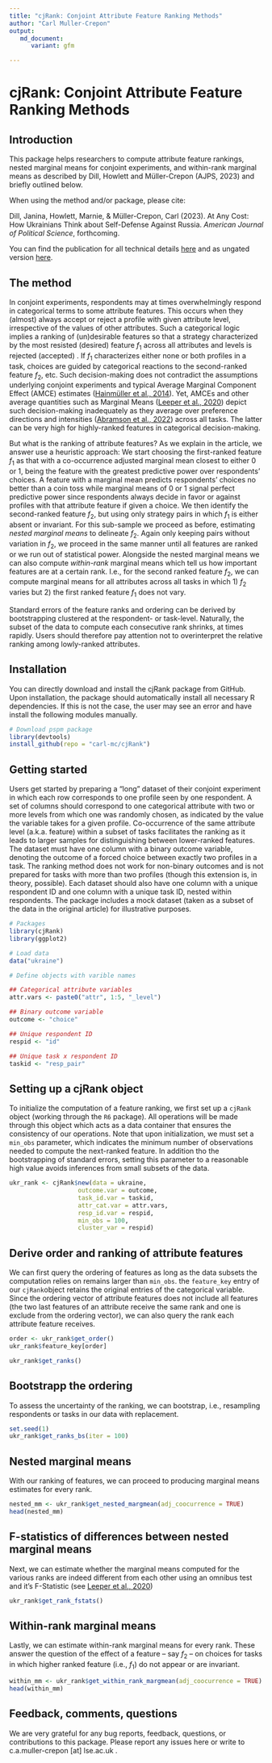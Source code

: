 ```yaml
---
title: "cjRank: Conjoint Attribute Feature Ranking Methods"
author: "Carl Muller-Crepon"
output:
   md_document:
      variant: gfm

---
```



# cjRank: Conjoint Attribute Feature Ranking Methods

## Introduction

This package helps researchers to compute attribute feature rankings, nested marginal means for conjoint experiments, and within-rank marginal means as described by Dill, Howlett and Müller-Crepon (AJPS, 2023) and briefly outlined below.  

When using the method and/or package, please cite: 

Dill, Janina, Howlett, Marnie, & Müller-Crepon, Carl (2023). At Any Cost: How Ukrainians Think about Self-Defense Against Russia. _American Journal of Political Science_, forthcoming. 

You can find the publication for all technical details [here]() and as ungated version [here](http://www.carlmueller-crepon.org/publication/at_any_cost/).

## The method


In conjoint experiments, respondents may at times overwhelmingly respond in categorical terms to some attribute features. This occurs when they (almost) always accept or reject a profile with given attribute level, irrespective of the values of other attributes. Such a categorical logic implies a ranking of (un)desirable features so that a strategy characterized by the most resisted (desired) feature $f_1$ across all attributes and levels is rejected (accepted) \textit{irrespective of all lower-ranked features}. If $f_1$ characterizes either none or both profiles in a task, choices are guided by categorical reactions to the second-ranked feature $f_2$, etc. Such decision-making does not contradict the assumptions underlying conjoint experiments and typical Average Marginal Component Effect (AMCE) estimates ([Hainmüller et al., 2014](https://doi.org/10.1093/pan/mpt024)). Yet, AMCEs and other average quantities such as Marginal Means ([Leeper et al., 2020](https://doi.org/10.1017/pan.2019.30)) depict such decision-making inadequately as they average over preference directions and intensities ([Abramson et al., 2022](https://doi.org/10.1111/ajps.12714)) across all tasks. The latter can be very high for highly-ranked features in categorical decision-making. 


But what is the ranking of attribute features? As we explain in the article, we answer use a heuristic approach: We start choosing the first-ranked feature $f_1$ as that with a co-occurrence adjusted marginal mean closest to either 0 or 1, being the feature with the greatest predictive power over respondents' choices. A feature with a marginal mean predicts respondents' choices no better than a coin toss while marginal means of 0 or 1 signal perfect predictive power since respondents always decide in favor or against profiles with that attribute feature if given a choice.
We then identify the second-ranked feature $f_2$, but using only strategy pairs in which $f_1$ is either absent or invariant. For this sub-sample we proceed as before, estimating _nested marginal means_ to delineate $f_2$. Again only keeping pairs without variation in $f_2$, we proceed in the same manner until all features are ranked or we run out of statistical power. Alongside the nested marginal means we can also compute _within-rank_ marginal means which tell us how important features are at a certain rank. I.e., for the second ranked feature $f_2$, we can compute marginal means for all attributes across all tasks in which 1) $f_2$ varies but 2) the first ranked feature $f_1$ does not vary. 

Standard errors of the feature ranks and ordering can be derived by bootstrapping clustered at the respondent- or task-level. Naturally, the subset of the data to compute each consecutive rank shrinks, at times rapidly. Users should therefore pay attention not to overinterpret the relative ranking among lowly-ranked attributes. 

## Installation

You can directly download and install the cjRank package from GitHub. Upon installation, the package should automatically install all necessary R dependencies. If this is not the case, the user may see an error and have install the following modules manually. 

```r
# Download pspm package
library(devtools)
install_github(repo = "carl-mc/cjRank")
```


## Getting started

Users get started by preparing a "long" dataset of their conjoint experiment in which each row corresponds to one profile seen by one respondent. A set of columns should correspond to one categorical attribute with two or more levels from which one was randomly chosen, as indicated by the value the variable takes for a given profile. Co-occurrence of the same attribute level (a.k.a. feature) within a subset of tasks facilitates the ranking as it leads to larger samples for distinguishing between lower-ranked features. The dataset must have one column with a binary outcome variable, denoting the outcome of a forced choice between exactly two profiles in a task. The ranking method does not work for non-binary outcomes and is not prepared for tasks with more than two profiles (though this extension is, in theory, possible). Each dataset should also have one column with a unique respondent ID and one column with a unique task ID, nested within respondents. The package includes a mock dataset (taken as a subset of the data in the original article) for illustrative purposes. 

```r
# Packages
library(cjRank)
library(ggplot2)

# Load data
data("ukraine")

# Define objects with varible names

## Categorical attribute variables
attr.vars <- paste0("attr", 1:5, "_level")

## Binary outcome variable
outcome <- "choice"

## Unique respondent ID
respid <- "id"

## Unique task x respondent ID
taskid <- "resp_pair"

```


## Setting up a cjRank object

To initialize the computation of a feature ranking, we first set up a `cjRank` object (working through the `R6` package). All operations will be made through this object which acts as a data container that ensures the consistency of our operations. Note that upon initialization, we must set a `min_obs` parameter, which indicates the minimum number of observations needed to compute the next-ranked feature. In addition tho the bootstrapping of standard errors, setting this parameter to a reasonable high value avoids inferences from small subsets of the data. 

```r
ukr_rank <- cjRank$new(data = ukraine, 
                   outcome.var = outcome,
                   task_id.var = taskid,
                   attr_cat.var = attr.vars,
                   resp_id.var = respid,
                   min_obs = 100,
                   cluster_var = respid)
```


## Derive order and ranking of attribute features

We can first query the ordering of features as long as the data subsets the computation relies on remains larger than `min_obs`. the `feature_key` entry of our `cjRank`object retains the original entries of the categorical variable. Since the ordering vector of attribute features does not include all features (the two last features of an attribute receive the same rank and one is exclude from the ordering vector), we can also query the rank each attribute feature receives. 
```r

order <- ukr_rank$get_order()
ukr_rank$feature_key[order]

ukr_rank$get_ranks()


```


## Bootstrapp the ordering
To assess the uncertainty of the ranking, we can bootstrap, i.e., resampling respondents or tasks in our data with replacement. 

```r
set.seed(1)
ukr_rank$get_ranks_bs(iter = 100)
```

## Nested marginal means
With our ranking of features, we can proceed to producing marginal means estimates for every rank. 
```r
nested_mm <- ukr_rank$get_nested_margmean(adj_coocurrence = TRUE)
head(nested_mm)
```


## F-statistics of differences between nested marginal means
Next, we can estimate whether the marginal means computed for the various ranks are indeed different from each other using an omnibus test and it's F-Statistic (see [Leeper et al., 2020](https://doi.org/10.1017/pan.2019.30))
```r
ukr_rank$get_rank_fstats()
```

## Within-rank marginal means
Lastly, we can estimate within-rank marginal means for every rank. These answer the question of the effect of a feature -- say $f_2$ -- on choices for tasks in which higher ranked feature (i.e., $f_1$) do not appear or are invariant. 
```r
within_mm <- ukr_rank$get_within_rank_margmean(adj_coocurrence = TRUE)
head(within_mm)
```


## Feedback, comments, questions
We are very grateful for any bug reports, feedback, questions, or contributions to this package. Please report any issues here or write to c.a.muller-crepon [at] lse.ac.uk .
